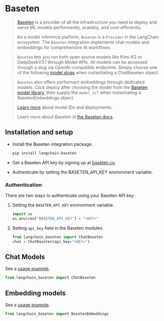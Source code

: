 # Baseten

>[Baseten](https://baseten.co) is a provider of all the infrastructure you need to deploy and serve
> ML models performantly, scalably, and cost-efficiently.

>As a model inference platform, `Baseten` is a `Provider` in the LangChain ecosystem.
The `Baseten` integration implements chat models and embeddings for comprehensive AI workflows.

>`Baseten` lets you run both open source models like Kimi-K2 or DeepSeekV3.1 through Model APIs.
All models can be accessed through a slug via OpenAI-compatible endpoints. Simply choose one of the following
[model slugs](https://docs.baseten.co/development/model-apis/overview#supported-models) when instantiating a ChatBaseten object.

>`Baseten` also offers performant embeddings through dedicated models.
Click deploy after choosing the model from the [Baseten model library](https://www.baseten.co/library/tag/embedding/),
then supply the `model_url` when instantiating a BasetenEmbeddings object.

>[Learn more](https://docs.baseten.co/deploy/lifecycle) about model IDs and deployments.

>Learn more about Baseten in [the Baseten docs](https://docs.baseten.co/).



## Installation and setup

- Install the Baseten integration package.

  ```bash
  pip install langchain-baseten
  ```

- Get a Baseten API key by signing up at [baseten.co](https://baseten.co).
- Authenticate by setting the BASETEN_API_KEY environment variable.

### Authentication

There are two ways to authenticate using your Baseten API key:

1. Setting the `BASETEN_API_KEY` environment variable.

   ```python
   import os
   os.environ["BASETEN_API_KEY"] = "<KEY>"
   ```

2. Setting `api_key` field in the Baseten modules.

   ```python
   from langchain_baseten import ChatBaseten
   chat = ChatBaseten(api_key="<KEY>")
   ```

## Chat Models

See a [usage example](/docs/integrations/chat/baseten).

```python
from langchain_baseten import ChatBaseten
```

## Embedding models

See a [usage example](/docs/integrations/text_embedding/baseten).

```python
from langchain_baseten import BasetenEmbeddings
```
